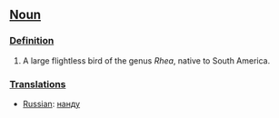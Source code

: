 ==[[Noun]]==

===[[Definition]]===

#A large flightless bird of the genus ''Rhea'', native to South America.

===[[Translation]]s===

*[[Russian]]: [[нанду]]